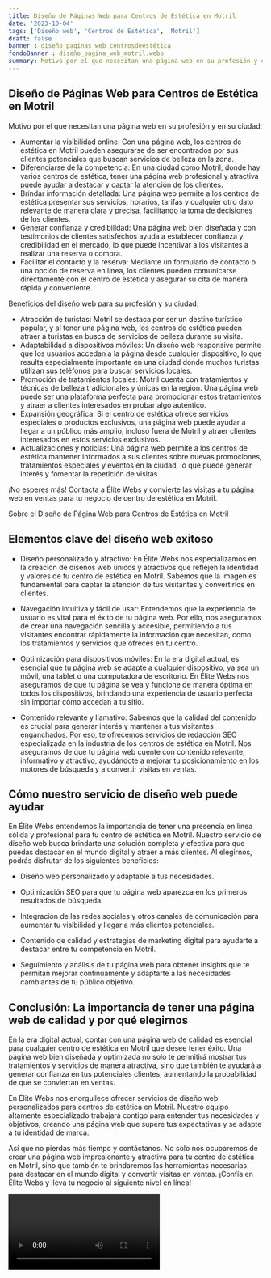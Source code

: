 ```yaml
---
title: Diseño de Páginas Web para Centros de Estética en Motril
date: '2023-10-04'
tags: ['Diseño web', 'Centros de Estética', 'Motril']
draft: false
banner : diseño_paginas_web_centrosdeestética
fondoBanner : diseño_pagina_web_motril.webp
summary: Motivo por el que necesitan una página web en su profesión y en su ciudad
---
```


## Diseño de Páginas Web para Centros de Estética en Motril

Motivo por el que necesitan una página web en su profesión y en su ciudad:

- Aumentar la visibilidad online: Con una página web, los centros de estética en Motril pueden asegurarse de ser encontrados por sus clientes potenciales que buscan servicios de belleza en la zona. 
- Diferenciarse de la competencia: En una ciudad como Motril, donde hay varios centros de estética, tener una página web profesional y atractiva puede ayudar a destacar y captar la atención de los clientes. 
- Brindar información detallada: Una página web permite a los centros de estética presentar sus servicios, horarios, tarifas y cualquier otro dato relevante de manera clara y precisa, facilitando la toma de decisiones de los clientes. 
- Generar confianza y credibilidad: Una página web bien diseñada y con testimonios de clientes satisfechos ayuda a establecer confianza y credibilidad en el mercado, lo que puede incentivar a los visitantes a realizar una reserva o compra. 
- Facilitar el contacto y la reserva: Mediante un formulario de contacto o una opción de reserva en línea, los clientes pueden comunicarse directamente con el centro de estética y asegurar su cita de manera rápida y conveniente. 

Beneficios del diseño web para su profesión y su ciudad:

- Atracción de turistas: Motril se destaca por ser un destino turístico popular, y al tener una página web, los centros de estética pueden atraer a turistas en busca de servicios de belleza durante su visita. 
- Adaptabilidad a dispositivos móviles: Un diseño web responsive permite que los usuarios accedan a la página desde cualquier dispositivo, lo que resulta especialmente importante en una ciudad donde muchos turistas utilizan sus teléfonos para buscar servicios locales. 
- Promoción de tratamientos locales: Motril cuenta con tratamientos y técnicas de belleza tradicionales y únicas en la región. Una página web puede ser una plataforma perfecta para promocionar estos tratamientos y atraer a clientes interesados en probar algo auténtico. 
- Expansión geográfica: Si el centro de estética ofrece servicios especiales o productos exclusivos, una página web puede ayudar a llegar a un público más amplio, incluso fuera de Motril y atraer clientes interesados en estos servicios exclusivos. 
- Actualizaciones y noticias: Una página web permite a los centros de estética mantener informados a sus clientes sobre nuevas promociones, tratamientos especiales y eventos en la ciudad, lo que puede generar interés y fomentar la repetición de visitas. 

¡No esperes más! Contacta a Élite Webs y convierte las visitas a tu página web en ventas para tu negocio de centro de estética en Motril.

<GifSeo />

<Cta />

Sobre el Diseño de Página Web para Centros de Estética en Motril

## Elementos clave del diseño web exitoso

- Diseño personalizado y atractivo: En Élite Webs nos especializamos en la creación de diseños web únicos y atractivos que reflejen la identidad y valores de tu centro de estética en Motril. Sabemos que la imagen es fundamental para captar la atención de tus visitantes y convertirlos en clientes.

- Navegación intuitiva y fácil de usar: Entendemos que la experiencia de usuario es vital para el éxito de tu página web. Por ello, nos aseguramos de crear una navegación sencilla y accesible, permitiendo a tus visitantes encontrar rápidamente la información que necesitan, como los tratamientos y servicios que ofreces en tu centro.

- Optimización para dispositivos móviles: En la era digital actual, es esencial que tu página web se adapte a cualquier dispositivo, ya sea un móvil, una tablet o una computadora de escritorio. En Élite Webs nos aseguramos de que tu página se vea y funcione de manera óptima en todos los dispositivos, brindando una experiencia de usuario perfecta sin importar cómo accedan a tu sitio.

- Contenido relevante y llamativo: Sabemos que la calidad del contenido es crucial para generar interés y mantener a tus visitantes enganchados. Por eso, te ofrecemos servicios de redacción SEO especializada en la industria de los centros de estética en Motril. Nos aseguramos de que tu página web cuente con contenido relevante, informativo y atractivo, ayudándote a mejorar tu posicionamiento en los motores de búsqueda y a convertir visitas en ventas.

## Cómo nuestro servicio de diseño web puede ayudar

En Élite Webs entendemos la importancia de tener una presencia en línea sólida y profesional para tu centro de estética en Motril. Nuestro servicio de diseño web busca brindarte una solución completa y efectiva para que puedas destacar en el mundo digital y atraer a más clientes. Al elegirnos, podrás disfrutar de los siguientes beneficios:

- Diseño web personalizado y adaptable a tus necesidades.

- Optimización SEO para que tu página web aparezca en los primeros resultados de búsqueda.

- Integración de las redes sociales y otros canales de comunicación para aumentar tu visibilidad y llegar a más clientes potenciales.

- Contenido de calidad y estrategias de marketing digital para ayudarte a destacar entre tu competencia en Motril.

- Seguimiento y análisis de tu página web para obtener insights que te permitan mejorar continuamente y adaptarte a las necesidades cambiantes de tu público objetivo.

## Conclusión: La importancia de tener una página web de calidad y por qué elegirnos

En la era digital actual, contar con una página web de calidad es esencial para cualquier centro de estética en Motril que desee tener éxito. Una página web bien diseñada y optimizada no solo te permitirá mostrar tus tratamientos y servicios de manera atractiva, sino que también te ayudará a generar confianza en tus potenciales clientes, aumentando la probabilidad de que se conviertan en ventas.

En Élite Webs nos enorgullece ofrecer servicios de diseño web personalizados para centros de estética en Motril. Nuestro equipo altamente especializado trabajará contigo para entender tus necesidades y objetivos, creando una página web que supere tus expectativas y se adapte a tu identidad de marca.

Así que no pierdas más tiempo y contáctanos. No solo nos ocuparemos de crear una página web impresionante y atractiva para tu centro de estética en Motril, sino que también te brindaremos las herramientas necesarias para destacar en el mundo digital y convertir visitas en ventas. ¡Confía en Élite Webs y lleva tu negocio al siguiente nivel en línea!

<Video />

<CtaBot job='Centros de Estética' city='Motril'/>

<Gmaps query='Motril+españa+maps' />